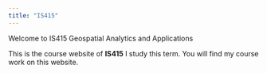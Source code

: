 ```yaml
---
title: "IS415"
---
```


Welcome to IS415 Geospatial Analytics and Applications

This is the course website of **IS415** I study this term. You will find my course work on this website.
